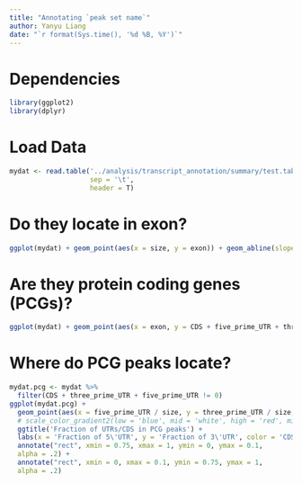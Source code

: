 ```yaml
---
title: "Annotating `peak set name`"
author: Yanyu Liang
date: "`r format(Sys.time(), '%d %B, %Y')`"
---
```


# Dependencies

```r
library(ggplot2)
library(dplyr)
```

# Load Data

```r
mydat <- read.table('../analysis/transcript_annotation/summary/test.tab.gz', 
                    sep = '\t',
                    header = T)
```

# Do they locate in exon?

```r
ggplot(mydat) + geom_point(aes(x = size, y = exon)) + geom_abline(slope = 1, intercept = 0) + ggtitle('Peak size versus the size of annotated exon')
```

# Are they protein coding genes (PCGs)?

```r
ggplot(mydat) + geom_point(aes(x = exon, y = CDS + five_prime_UTR + three_prime_UTR)) + geom_abline(slope = 1, intercept = 0) + ggtitle('Annotated exon versus CDS + UTRs') + labs(y = 'CDS + UTRs')
```

# Where do PCG peaks locate?

```r
mydat.pcg <- mydat %>%
  filter(CDS + three_prime_UTR + five_prime_UTR != 0)
ggplot(mydat.pcg) + 
  geom_point(aes(x = five_prime_UTR / size, y = three_prime_UTR / size, color = CDS / size > 0.75)) + 
  # scale_color_gradient2(low = 'blue', mid = 'white', high = 'red', midpoint = 0.75,  limits=c(0, 1)) + 
  ggtitle('Fraction of UTRs/CDS in PCG peaks') + 
  labs(x = 'Fraction of 5\'UTR', y = 'Fraction of 3\'UTR', color = 'CDS % > 0.75') +
  annotate("rect", xmin = 0.75, xmax = 1, ymin = 0, ymax = 0.1,
  alpha = .2) + 
  annotate("rect", xmin = 0, xmax = 0.1, ymin = 0.75, ymax = 1,
  alpha = .2)
```
